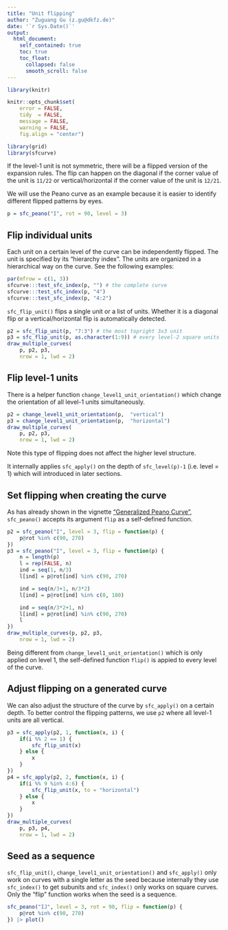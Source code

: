 ```yaml
---
title: "Unit flipping"
author: "Zuguang Gu (z.gu@dkfz.de)"
date: '`r Sys.Date()`'
output: 
  html_document:
    self_contained: true
    toc: true
    toc_float:
      collapsed: false
      smooth_scroll: false
---
```


```r
library(knitr)

knitr::opts_chunk$set(
    error = FALSE,
    tidy  = FALSE,
    message = FALSE,
    warning = FALSE,
    fig.align = "center")

library(grid)
library(sfcurve)
```

If the level-1 unit is not symmetric, there will be a flipped version of the expansion rules.
The flip can happen on the diagonal if the corner value of the unit is `11/22` or 
vertical/horizontal if the corner value of the unit is `12/21`.

We will use the Peano curve as an example because it is easier to identify different flipped
patterns by eyes.

```r
p = sfc_peano("I", rot = 90, level = 3)
```

## Flip individual units

Each unit on a certain level of the curve can be independently flipped. The unit is specified
by its "hierarchy index". The units are organized in a hierarchical way on the curve. See the following
examples:

```r
par(mfrow = c(1, 3))
sfcurve:::test_sfc_index(p, "") # the complete curve
sfcurve:::test_sfc_index(p, "4")
sfcurve:::test_sfc_index(p, "4:2")
```

`sfc_flip_unit()` flips a single unit or a list of units. Whether it is a diagonal flip or a 
vertical/horizontal flip is automatically detected.

```r
p2 = sfc_flip_unit(p, "7:3") # the most topright 3x3 unit 
p3 = sfc_flip_unit(p, as.character(1:9)) # every level-2 square units
draw_multiple_curves(
    p, p2, p3, 
    nrow = 1, lwd = 2)
```


## Flip level-1 units

There is a helper function `change_level1_unit_orientation()` which change the orientation
of all level-1 units simultaneously.

```r
p2 = change_level1_unit_orientation(p,  "vertical")
p3 = change_level1_unit_orientation(p,  "horizontal")
draw_multiple_curves(
    p, p2, p3, 
    nrow = 1, lwd = 2)
```

Note this type of flipping does not affect the higher level structure.

It internally applies `sfc_apply()` on the depth of `sfc_level(p)-1` (i.e. level = 1) which will introduced in later sections.

## Set flipping when creating the curve

As has already shown in the vignette ["Generalized Peano Curve"](peano_curve.html), `sfc_peano()` accepts
its argument `flip` as a self-defined function.

```r
p2 = sfc_peano("I", level = 3, flip = function(p) {
    p@rot %in% c(90, 270)
})
p3 = sfc_peano("I", level = 3, flip = function(p) {
    n = length(p)
    l = rep(FALSE, n)
    ind = seq(1, n/3)
    l[ind] = p@rot[ind] %in% c(90, 270)

    ind = seq(n/3+1, n/3*2)
    l[ind] = p@rot[ind] %in% c(0, 180)

    ind = seq(n/3*2+1, n)
    l[ind] = p@rot[ind] %in% c(90, 270)
    l
})
draw_multiple_curves(p, p2, p3, 
    nrow = 1, lwd = 2)
```

Being different from `change_level1_unit_orientation()` which is only applied on level 1, the self-defined
function `flip()` is appied to every level of the curve.

## Adjust flipping on a generated curve

We can also adjust the structure of the curve by `sfc_apply()` on a certain depth.
To better control the flipping patterns, we use `p2` where all level-1 units are
all vertical.

```r
p3 = sfc_apply(p2, 1, function(x, i) {
    if(i %% 2 == 1) {
        sfc_flip_unit(x)
    } else {
        x
    }
})
p4 = sfc_apply(p2, 2, function(x, i) {
    if(i %% 9 %in% 4:6) {
        sfc_flip_unit(x, to = "horizontal")
    } else {
        x
    }
})
draw_multiple_curves(
    p, p3, p4, 
    nrow = 1, lwd = 2)
```


## Seed as a sequence

`sfc_flip_unit()`, `change_level1_unit_orientation()` and `sfc_apply()` only work on curves with a single letter
as the seed because internally they use `sfc_index()` to get subunits and `sfc_index()` only works on square curves. 
Only the "flip" function works when the seed is a sequence.


```r
sfc_peano("IJ", level = 3, rot = 90, flip = function(p) {
    p@rot %in% c(90, 270)
}) |> plot()
```
